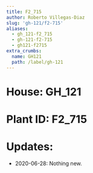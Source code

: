 ```yaml
---
title: F2_715
author: Roberto Villegas-Diaz
slug: 'gh-121/f2-715'
aliases:
  - gh_121-f2_715
  - gh-121-f2-715
  - gh121-f2715
extra_crumbs:
  name: GH121
  path: /label/gh-121
---
```


# **House**: GH_121
# **Plant ID**: F2_715
# **Updates**: 
 - 2020-06-28: Nothing new.
